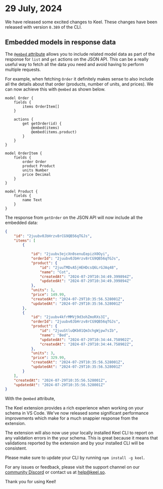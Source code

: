 # 29 July, 2024

We have released some excited changes to Keel.  These changes have been released with version `0.389` of the CLI.

## Embedded models in response data

The [`@embed` attribute](/actions/#the-embed-attribute) allows you to include related model data as part of the response for `list` and `get` actions on the JSON API. This can be a really useful way to fetch all the data you need and avoid having to perform multiple requests.

For example, when fetching `Order` it definitely makes sense to also include all the details about that order (products, number of units, and prices). We can now achieve this with `@embed` as shown below.

```keel {8,9}
model Order {
    fields {
        items OrderItem[]
    }

    actions {
        get getOrder(id) {
            @embed(items)
            @embed(items.product)
        }
    }
}

model OrderItem {
    fields {
        order Order
        product Product
        units Number
        price Decimal
    }
}

model Product {
    fields {
        name Text
    }
}
```

The response from `getOrder` on the JSON API will now include all the embedded data:

```json
{
    "id": "2juubv0JbHrzv8rCG9QB56qTGJs",
    "items": [
        {
           
            "id": "2juubv3ejcXn0senuEepizX0Oyi",
            "orderId": "2juubv0JbHrzv8rCG9QB56qTGJs",
            "product": {
                "id": "2juuTMDvA5jHEHDcsQ6LrGJAq48",
                "name": "Cot",
                "createdAt": "2024-07-29T10:34:49.399894Z",
                "updatedAt": "2024-07-29T10:34:49.399894Z"
            },
            "units": 1,
            "price": 149.99,
            "createdAt": "2024-07-29T10:35:56.528001Z",
            "updatedAt": "2024-07-29T10:35:56.528001Z"
        },
        {
            "id": "2juubv4kfrMMVj9d3ohZmoRXs3I",
            "orderId": "2juubv0JbHrzv8rCG9QB56qTGJs",
            "product": {
                "id": "2juuStluQKb01Qm3chgWjpw7sIb",
                "name": "Bed",
                "updatedAt": "2024-07-29T10:34:44.758902Z",
                "createdAt": "2024-07-29T10:34:44.758902Z",
            },
            "units": 3,
            "price": 329.99,
            "createdAt": "2024-07-29T10:35:56.528001Z",
            "updatedAt": "2024-07-29T10:35:56.528001Z"
        }
    ],
    "createdAt": "2024-07-29T10:35:56.528001Z",
    "updatedAt": "2024-07-29T10:35:56.528001Z"
}
```



With the `@embed` attribute, 

The Keel extension provides a rich experience when working on your schema in VS Code.  We've now released some significant performance improvements which make for a much snappier response from the extension. 

The extension will also now use your locally installed Keel CLI to report on any validation errors in the your schema.  This is great because it means that validations reported by the extension and by your installed CLI will be consistent.

Please make sure to update your CLI by running `npm install -g keel`.

For any issues or feedback, please visit the support channel on our [community Discord](https://keel.so/discord) or contact us at [help@keel.so](mailto:help@keel.so).

Thank you for using Keel!
